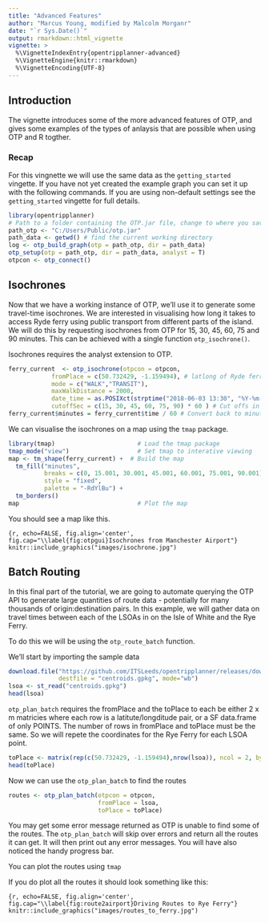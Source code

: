 ```yaml
---
title: "Advanced Features"
author: "Marcus Young, modified by Malcolm Morganr"
date: "`r Sys.Date()`"
output: rmarkdown::html_vignette
vignette: >
  %\VignetteIndexEntry{opentripplanner-advanced}
  %\VignetteEngine{knitr::rmarkdown}
  %\VignetteEncoding{UTF-8}
---
```


## Introduction

The vignette introduces some of the more advanced features of OTP, and gives some examples of the types of anlaysis that are possible when using OTP and R togther.

### Recap

For this vingnette we will use the same data as the `getting_started` vingette. If you have not yet created the example graph you can set it up with the following commands. If you are using non-default settings see the `getting_started` vingette for full details.

```r
library(opentripplanner)
# Path to a folder containing the OTP.jar file, change to where you saved the file.
path_otp <- "C:/Users/Public/otp.jar"
path_data <- getwd() # find the current working directory
log <- otp_build_graph(otp = path_otp, dir = path_data)
otp_setup(otp = path_otp, dir = path_data, analyst = T)
otpcon <- otp_connect()

```

## Isochrones

Now that we have a working instance of OTP, we'll use it to generate some travel-time isochrones. We are interested in visualising how long it takes to access Ryde ferry using public transport from different parts of the island. We will do this by requesting isochrones from OTP for 15, 30, 45, 60, 75 and 90 minutes. This can be achieved with a single function `otp_isochrone()`.

Isochrones requires the analyst extension to OTP. 

```r
ferry_current  <- otp_isochrone(otpcon = otpcon,
            fromPlace = c(50.732429, -1.159494), # latlong of Ryde ferry
            mode = c("WALK","TRANSIT"),
            maxWalkDistance = 2000,
            date_time = as.POSIXct(strptime("2018-06-03 13:30", "%Y-%m-%d %H:%M")),
            cutoffSec = c(15, 30, 45, 60, 75, 90) * 60 ) # Cut offs in seconds
ferry_current$minutes = ferry_current$time / 60 # Convert back to minutes

```

We can visualise the isochrones on a map using the `tmap` package.

```r
library(tmap)                       # Load the tmap package
tmap_mode("view")                   # Set tmap to interative viewing
map <- tm_shape(ferry_current) +  # Build the map
  tm_fill("minutes",
          breaks = c(0, 15.001, 30.001, 45.001, 60.001, 75.001, 90.001),
          style = "fixed",
          palette = "-RdYlBu") +
  tm_borders()
map                                 # Plot the map
```

You should see a map like this.

```{r, echo=FALSE, fig.align='center', fig.cap="\\label{fig:otpgui}Isochrones from Manchester Airport"}
knitr::include_graphics("images/isochrone.jpg")
```

## Batch Routing

In this final part of the tutorial, we are going to automate querying the OTP API to generate large quantities of route data - potentially for many thousands of origin:destination pairs. In this example, we will gather data on travel times between each of the LSOAs in on the Isle of White and the Rye Ferry.

To do this we will be using the `otp_route_batch` function.

We'll start by importing the sample data

```r
download.file("https://github.com/ITSLeeds/opentripplanner/releases/download/0.1/centroids.gpkg", 
              destfile = "centroids.gpkg", mode="wb")
lsoa <- st_read("centroids.gpkg")
head(lsoa)
```

`otp_plan_batch` requires the fromPlace and the toPlace to each be either 2 x m matricies where each row is a latitute/longditude pair, or a SF data.frame of only POINTS. The number of rows in fromPlace and toPlace must be the same. So we will repete the coordinates for the Rye Ferry for each LSOA point.


```r
toPlace <- matrix(rep(c(50.732429, -1.159494),nrow(lsoa)), ncol = 2, byrow = TRUE)
head(toPlace)
```

Now we can use the `otp_plan_batch` to find the routes

```r
routes <- otp_plan_batch(otpcon = otpcon,
                         fromPlace = lsoa,
                         toPlace = toPlace)
```


You may get some error message returned as OTP is unable to find some of the routes. The `otp_plan_batch` will skip over errors and return all the routes it can get. It will then print out any error messages. You will have also noticed the handy progress bar.

You can plot the routes using `tmap` 

If you do plot all the routes it should look something like this:

```{r, echo=FALSE, fig.align='center', fig.cap="\\label{fig:route2airport}Driving Routes to Rye Ferry"}
knitr::include_graphics("images/routes_to_ferry.jpg")
```


